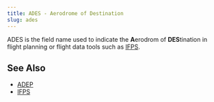 ```yaml
---
title: ADES - Aerodrome of Destination
slug: ades
---
```


ADES is the field name used to indicate the **A**erodrom of **DES**tination in
flight planning or flight data tools such as [IFPS](ifps.qmd).

## See Also

* [ADEP](adep.qmd)
* [IFPS](ifps.qmd)

